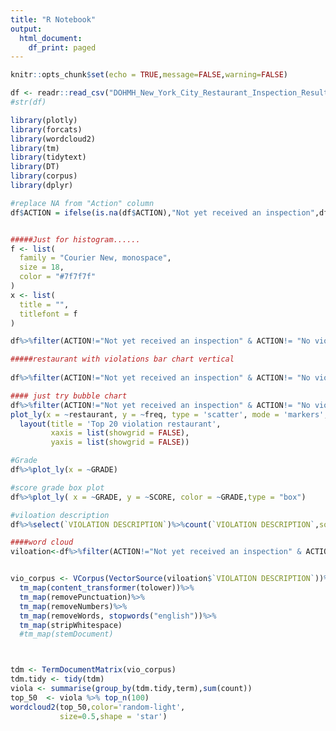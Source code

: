 ---
title: "R Notebook"
output:
  html_document:
    df_print: paged
---

```{r setup, include=FALSE}
knitr::opts_chunk$set(echo = TRUE,message=FALSE,warning=FALSE)

```


```{r}
df <- readr::read_csv("DOHMH_New_York_City_Restaurant_Inspection_Results.csv")
#str(df)
```

```{r}
library(plotly)
library(forcats)
library(wordcloud2)
library(tm)
library(tidytext)
library(DT)
library(corpus)
library(dplyr)

```



```{r}
#replace NA from "Action" column
df$ACTION = ifelse(is.na(df$ACTION),"Not yet received an inspection",df$ACTION)


#####Just for histogram......
f <- list(
  family = "Courier New, monospace",
  size = 18,
  color = "#7f7f7f"
)
x <- list(
  title = "",
  titlefont = f
) 

df%>%filter(ACTION!="Not yet received an inspection" & ACTION!= "No violations were recorded at the time of this inspection.")%>%select(`CUISINE DESCRIPTION`)%>%plot_ly(x = ~`CUISINE DESCRIPTION`,alpha = 0.6,type = "histogram")%>%layout(xaxis = x)


```

```{r}

#####restaurant with violations bar chart vertical
  
df%>%filter(ACTION!="Not yet received an inspection" & ACTION!= "No violations were recorded at the time of this inspection.")%>%select(DBA)%>%count(DBA,sort = TRUE)%>%mutate(DBA = fct_reorder(DBA, n))%>%top_n(20)%>%plot_ly(x = ~n, y = ~DBA ,type = 'bar', orientation = 'h')


```


```{r}
#### just try bubble chart
df%>%filter(ACTION!="Not yet received an inspection" & ACTION!= "No violations were recorded at the time of this inspection.")%>%count(DBA)%>%top_n(20)%>%rename(restaurant=DBA, freq = n)%>%
plot_ly(x = ~restaurant, y = ~freq, type = 'scatter', mode = 'markers',color = ~freq/50,colors = 'Reds',marker = list(size = ~freq/50, opacity = 0.5)) %>%
  layout(title = 'Top 20 violation restaurant',
         xaxis = list(showgrid = FALSE),
         yaxis = list(showgrid = FALSE))

```


```{r}
#Grade 
df%>%plot_ly(x = ~GRADE)

```

```{r}
#score grade box plot
df%>%plot_ly( x = ~GRADE, y = ~SCORE, color = ~GRADE,type = "box")
```

```{r}
#viloation description
df%>%select(`VIOLATION DESCRIPTION`)%>%count(`VIOLATION DESCRIPTION`,sort = TRUE)%>%plot_ly(x = ~`VIOLATION DESCRIPTION`, y =~n ,type = "bar")

```



```{r}

####word cloud
viloation<-df%>%filter(ACTION!="Not yet received an inspection" & ACTION!= "No violations were recorded at the time of this inspection." & `CRITICAL FLAG`=="Critical")


vio_corpus <- VCorpus(VectorSource(viloation$`VIOLATION DESCRIPTION`))%>%
  tm_map(content_transformer(tolower))%>%
  tm_map(removePunctuation)%>%
  tm_map(removeNumbers)%>%
  tm_map(removeWords, stopwords("english"))%>%
  tm_map(stripWhitespace)
  #tm_map(stemDocument)



tdm <- TermDocumentMatrix(vio_corpus)
tdm.tidy <- tidy(tdm)
viola <- summarise(group_by(tdm.tidy,term),sum(count))
top_50  <- viola %>% top_n(100)
wordcloud2(top_50,color='random-light',
           size=0.5,shape = 'star')

```
